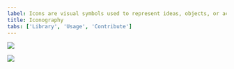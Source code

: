```yaml
---
label: Icons are visual symbols used to represent ideas, objects, or actions. They communicate messages at a glance, afford interactivity, and draw attention to important information.
title: Iconography
tabs: ['Library', 'Usage', 'Contribute']
---
```




<Row className="tile--group">
<Column offsetLg="4" colMd="4" colLg="4" noGutterSm>
  <ClickableTile
    title="Elements package: Icons"
    href="https://github.com/IBM/carbon-elements/tree/master/packages/icons"
    type="resource">

![](images/github-icon.png)

 </ClickableTile> 
</Column>
<Column colLg="4" noGutterSm>
   <ClickableTile
    title="Get all icons via the IBM Design Language Kit"
    href="sketch://add-library/cloud/75VZZ"
    type="resource">

![](images/sketch-icon.png)

 </ClickableTile> 
</Column>
</Row>

<br/>
<br/>
<br/>
<br/>
<br/>

<IconLibrary />
